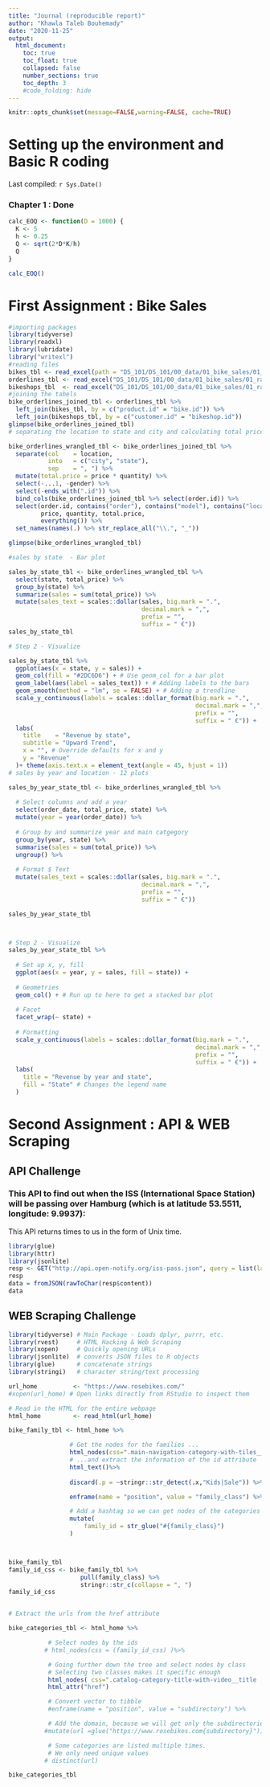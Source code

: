 ```yaml
---
title: "Journal (reproducible report)"
author: "Khawla Taleb Bouhemady"
date: "2020-11-25"
output:
  html_document:
    toc: true
    toc_float: true
    collapsed: false
    number_sections: true
    toc_depth: 3
    #code_folding: hide
---
```


```r
knitr::opts_chunk$set(message=FALSE,warning=FALSE, cache=TRUE)
```



# Setting up the environment and Basic R coding

Last compiled: `r Sys.Date()`

### Chapter 1 : Done

```r
calc_EOQ <- function(D = 1000) {
  K <- 5
  h <- 0.25
  Q <- sqrt(2*D*K/h)
  Q
}

calc_EOQ()
```
# First Assignment : Bike Sales

```r
#importing packages
library(tidyverse)
library(readxl)
library(lubridate)
library("writexl")
#reading files
bikes_tbl <- read_excel(path = "DS_101/DS_101/00_data/01_bike_sales/01_raw_data/bikes.xlsx")
orderlines_tbl <- read_excel("DS_101/DS_101/00_data/01_bike_sales/01_raw_data/orderlines.xlsx")
bikeshops_tbl  <- read_excel("DS_101/DS_101/00_data/01_bike_sales/01_raw_data/bikeshops.xlsx")
#joining the tabels
bike_orderlines_joined_tbl <- orderlines_tbl %>%
  left_join(bikes_tbl, by = c("product.id" = "bike.id")) %>%
  left_join(bikeshops_tbl, by = c("customer.id" = "bikeshop.id"))
glimpse(bike_orderlines_joined_tbl)
# separating the location to state and city and calculating total price

bike_orderlines_wrangled_tbl <- bike_orderlines_joined_tbl %>%
  separate(col    = location,
           into   = c("city", "state"),
           sep    = ", ") %>%
  mutate(total.price = price * quantity) %>%
  select(-...1, -gender) %>%
  select(-ends_with(".id")) %>%
  bind_cols(bike_orderlines_joined_tbl %>% select(order.id)) %>%
  select(order.id, contains("order"), contains("model"), contains("location"),
         price, quantity, total.price,
         everything()) %>%
  set_names(names(.) %>% str_replace_all("\\.", "_"))

glimpse(bike_orderlines_wrangled_tbl)

#sales by state  - Bar plot

sales_by_state_tbl <- bike_orderlines_wrangled_tbl %>%
  select(state, total_price) %>%
  group_by(state) %>% 
  summarize(sales = sum(total_price)) %>%
  mutate(sales_text = scales::dollar(sales, big.mark = ".", 
                                     decimal.mark = ",", 
                                     prefix = "", 
                                     suffix = " €"))
sales_by_state_tbl

# Step 2 - Visualize

sales_by_state_tbl %>%
  ggplot(aes(x = state, y = sales)) +
  geom_col(fill = "#2DC6D6") + # Use geom_col for a bar plot
  geom_label(aes(label = sales_text)) + # Adding labels to the bars
  geom_smooth(method = "lm", se = FALSE) + # Adding a trendline
  scale_y_continuous(labels = scales::dollar_format(big.mark = ".", 
                                                    decimal.mark = ",", 
                                                    prefix = "", 
                                                    suffix = " €")) +
  labs(
    title    = "Revenue by state",
    subtitle = "Upward Trend",
    x = "", # Override defaults for x and y
    y = "Revenue"
  )+ theme(axis.text.x = element_text(angle = 45, hjust = 1))
# sales by year and location - 12 plots

sales_by_year_state_tbl <- bike_orderlines_wrangled_tbl %>%
  
  # Select columns and add a year
  select(order_date, total_price, state) %>%
  mutate(year = year(order_date)) %>%
  
  # Group by and summarize year and main catgegory
  group_by(year, state) %>%
  summarise(sales = sum(total_price)) %>%
  ungroup() %>%
  
  # Format $ Text
  mutate(sales_text = scales::dollar(sales, big.mark = ".", 
                                     decimal.mark = ",", 
                                     prefix = "", 
                                     suffix = " €"))

sales_by_year_state_tbl 



# Step 2 - Visualize
sales_by_year_state_tbl %>%
  
  # Set up x, y, fill
  ggplot(aes(x = year, y = sales, fill = state)) +
  
  # Geometries
  geom_col() + # Run up to here to get a stacked bar plot
  
  # Facet
  facet_wrap(~ state) +
  
  # Formatting
  scale_y_continuous(labels = scales::dollar_format(big.mark = ".", 
                                                    decimal.mark = ",", 
                                                    prefix = "", 
                                                    suffix = " €")) +
  labs(
    title = "Revenue by year and state",
    fill = "State" # Changes the legend name
  )


```

# Second Assignment : API & WEB Scraping

## API Challenge 
### This API to find out when the ISS (International Space Station) will be passing over Hamburg (which is at latitude 53.5511, longitude: 9.9937):
This API returns times to us in the form of Unix time.

```r
library(glue)
library(httr)
library(jsonlite)
resp <- GET("http://api.open-notify.org/iss-pass.json", query = list(lat =53.5511, lon = 9.9937))
resp
data = fromJSON(rawToChar(resp$content))
data

```
## WEB Scraping Challenge

```r
library(tidyverse) # Main Package - Loads dplyr, purrr, etc.
library(rvest)     # HTML Hacking & Web Scraping
library(xopen)     # Quickly opening URLs
library(jsonlite)  # converts JSON files to R objects
library(glue)      # concatenate strings
library(stringi)   # character string/text processing

url_home          <- "https://www.rosebikes.com/"
#xopen(url_home) # Open links directly from RStudio to inspect them

# Read in the HTML for the entire webpage
html_home         <- read_html(url_home)

bike_family_tbl <- html_home %>%

                 # Get the nodes for the families ...
                 html_nodes(css=".main-navigation-category-with-tiles__title ")%>%
                 # ...and extract the information of the id attribute
                 html_text()%>%
  
                 discard(.p = ~stringr::str_detect(.x,"Kids|Sale")) %>%

                 enframe(name = "position", value = "family_class") %>%

                 # Add a hashtag so we can get nodes of the categories by id (#)
                 mutate(
                     family_id = str_glue("#{family_class}")
                 )



bike_family_tbl
family_id_css <- bike_family_tbl %>%
                    pull(family_class) %>%
                    stringr::str_c(collapse = ", ")
family_id_css


# Extract the urls from the href attribute

bike_categories_tbl <- html_home %>%

           # Select nodes by the ids
          # html_nodes(css = (family_id_css) )%>%

           # Going further down the tree and select nodes by class
           # Selecting two classes makes it specific enough
           html_nodes( css=".catalog-category-title-with-video__title , .catalog-breadcrumb__list-item-link span , .catalog-navigation__link ") %>%
           html_attr("href")

           # Convert vector to tibble
           #enframe(name = "position", value = "subdirectory") %>%

           # Add the domain, because we will get only the subdirectories
          #mutate(url =glue("https://www.rosebikes.com{subdirectory}"))%>%

           # Some categories are listed multiple times.
           # We only need unique values
          # distinct(url)

bike_categories_tbl

```
